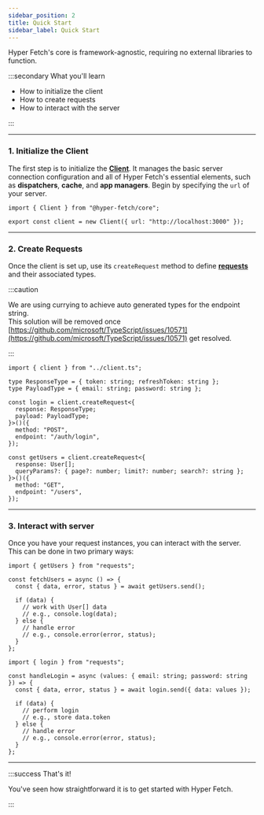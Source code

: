 ```yaml
---
sidebar_position: 2
title: Quick Start
sidebar_label: Quick Start
---
```


Hyper Fetch's core is framework-agnostic, requiring no external libraries to function.

:::secondary What you'll learn

- How to initialize the client
- How to create requests
- How to interact with the server

:::

---

### 1. Initialize the Client

The first step is to initialize the **[Client](/core/client.mdx)**. It manages the basic server connection configuration
and all of Hyper Fetch's essential elements, such as **dispatchers**, **cache**, and **app managers**. Begin by
specifying the `url` of your server.

```tsx title="client.ts"
import { Client } from "@hyper-fetch/core";

export const client = new Client({ url: "http://localhost:3000" });
```

---

### 2. Create Requests

Once the client is set up, use its `createRequest` method to define **[requests](/core/request.mdx)** and their
associated types.

:::caution

We are using currying to achieve auto generated types for the endpoint string. <br /> This solution will be removed once
[https://github.com/microsoft/TypeScript/issues/10571](https://github.com/microsoft/TypeScript/issues/10571) get
resolved.

:::

```tsx title="requests.ts"
import { client } from "../client.ts";

type ResponseType = { token: string; refreshToken: string };
type PayloadType = { email: string; password: string };

const login = client.createRequest<{
  response: ResponseType;
  payload: PayloadType;
}>()({
  method: "POST",
  endpoint: "/auth/login",
});

const getUsers = client.createRequest<{
  response: User[];
  queryParams?: { page?: number; limit?: number; search?: string };
}>()({
  method: "GET",
  endpoint: "/users",
});
```

---

### 3. Interact with server

Once you have your request instances, you can interact with the server. This can be done in two primary ways:

```tsx title="users.ts"
import { getUsers } from "requests";

const fetchUsers = async () => {
  const { data, error, status } = await getUsers.send();

  if (data) {
    // work with User[] data
    // e.g., console.log(data);
  } else {
    // handle error
    // e.g., console.error(error, status);
  }
};
```

```tsx title="login.ts"
import { login } from "requests";

const handleLogin = async (values: { email: string; password: string }) => {
  const { data, error, status } = await login.send({ data: values });

  if (data) {
    // perform login
    // e.g., store data.token
  } else {
    // handle error
    // e.g., console.error(error, status);
  }
};
```

---

:::success That's it!

You've seen how straightforward it is to get started with Hyper Fetch.

:::
